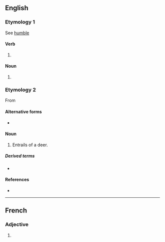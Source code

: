 {{also|Humbles}}

==English==

===Etymology 1===
See [[humble]]

====Verb====
{{head|en|verb form}}

# {{en-third-person singular of|humble}}

====Noun====
{{head|en|noun form}}

# {{plural of|en|humble}}

===Etymology 2===
From {{m|enm|numbles}}

====Alternative forms====
* {{l|en|umbles}}

====Noun====
{{en-plural noun}}

# {{lb|en|archaic}} Entrails of a deer.

=====Derived terms=====
* {{l|en|humble pie}}

====References====
* {{R:Webster 1913}}

----

==French==

===Adjective===
{{head|fr|adjective form}}

# {{plural of|fr|humble}}